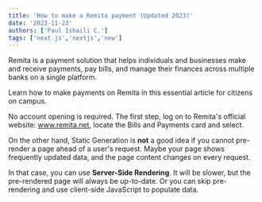 ```yaml
---
title: 'How to make a Remita payment (Updated 2023)'
date: '2023-11-23'
authors: ['Paul Ishaili C.']
tags: ['next.js','nextjs','new']
---
```


Remita is a payment solution that helps individuals and businesses make and receive payments, pay bills, and manage their finances across multiple banks on a single platform.

Learn how to make payments on Remita in this essential article for citizens on campus.

No account opening is required. The first step, log on to Remita's official website: www.remita.net, locate the Bills and Payments card and select.

<CustomImage src="https://substackcdn.com/image/fetch/w_1456,c_limit,f_webp,q_auto:good,fl_progressive:steep/https%3A%2F%2Fbucketeer-e05bbc84-baa3-437e-9518-adb32be77984.s3.amazonaws.com%2Fpublic%2Fimages%2F98afbb33-3312-462c-8ad2-97fa786373a9_1352x754.png" alt="Warning: Next Level Ahead" />

On the other hand, Static Generation is **not** a good idea if you cannot pre-render a page ahead of a user's request. Maybe your page shows frequently updated data, and the page content changes on every request.

In that case, you can use **Server-Side Rendering**. It will be slower, but the pre-rendered page will always be up-to-date. Or you can skip pre-rendering and use client-side JavaScript to populate data.